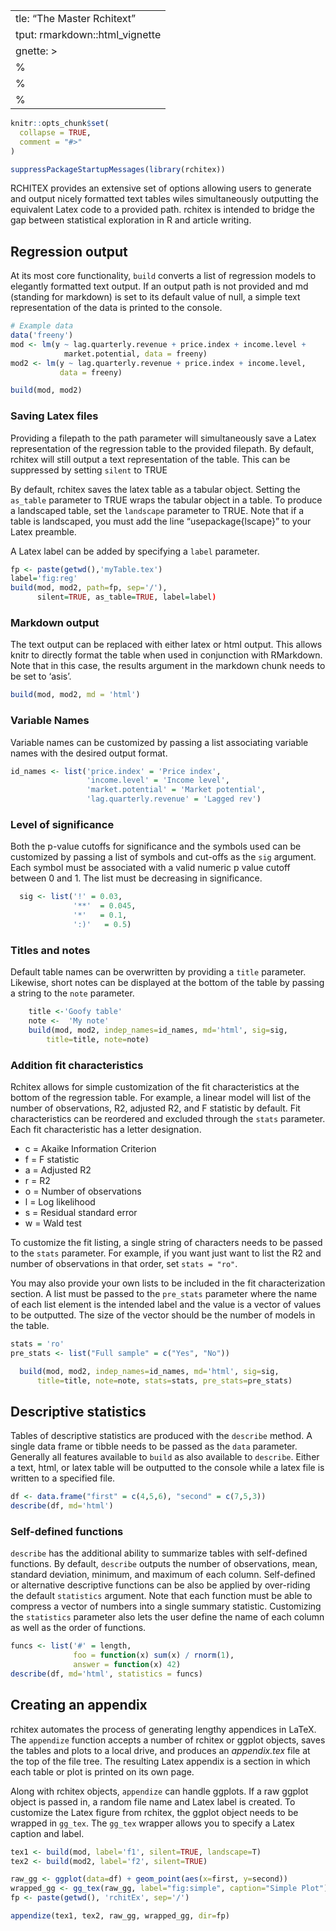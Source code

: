   ---
title: "The Master Rchitext"
output: rmarkdown::html_vignette
vignette: >
  %\VignetteIndexEntry{Usage}
  %\VignetteEngine{knitr::rmarkdown}
  %\VignetteEncoding{UTF-8}
---

```r
knitr::opts_chunk$set(
  collapse = TRUE,
  comment = "#>"
)
```

```r
suppressPackageStartupMessages(library(rchitex))
```

RCHITEX provides an extensive set of options allowing users to generate and output nicely formatted text tables wiles simultaneously outputting the equivalent Latex code to a provided path. rchitex is intended to bridge the gap between statistical exploration in R and article writing.

## Regression output

At its most core functionality, `build` converts a list of regression models to elegantly formatted text output. If an output path is not provided and md (standing for markdown) is set to its default value of null, a simple text representation of the data is printed to the console. 


```r
# Example data
data('freeny')
mod <- lm(y ~ lag.quarterly.revenue + price.index + income.level + 
            market.potential, data = freeny)
mod2 <- lm(y ~ lag.quarterly.revenue + price.index + income.level, 
           data = freeny)

build(mod, mod2)

```

### Saving Latex files

Providing a filepath to the path parameter will simultaneously save a Latex representation of the regression table to the provided filepath. By default, rchitex will still output a text representation of the table. This can be suppressed by setting `silent` to TRUE

By default, rchitex saves the latex table as a tabular object. Setting the `as_table` parameter to TRUE wraps the tabular object in a table. To produce a landscaped table, set the `landscape` parameter to TRUE. Note that if a table is landscaped, you must add the line "usepackage{lscape}" to your Latex preamble.  

A Latex label can be added by specifying a `label` parameter.

``` r
fp <- paste(getwd(),'myTable.tex')
label='fig:reg'
build(mod, mod2, path=fp, sep='/'),
      silent=TRUE, as_table=TRUE, label=label)
```
### Markdown output

The text output can be replaced with either latex or html output. This allows knitr to directly format the table when used in conjunction with RMarkdown. Note that in this case, the results argument in the markdown chunk needs to be set to 'asis'. 

```r
build(mod, mod2, md = 'html')
```

### Variable Names

Variable names can be customized by passing a list associating variable names with the desired output format. 

```r
id_names <- list('price.index' = 'Price index',
                 'income.level' = 'Income level',
                 'market.potential' = 'Market potential',
                 'lag.quarterly.revenue' = 'Lagged rev')
```

### Level of significance 

Both the p-value cutoffs for significance and the symbols used can be customized by passing a list of symbols and cut-offs as the `sig` argument. Each symbol must be associated
with a valid numeric p value cutoff between 0 and 1. The list must be decreasing in significance. 

``` r
  sig <- list('!' = 0.03,
              '**'  = 0.045,
              '*'   = 0.1,
              ':)'   = 0.5)
```

### Titles and notes

Default table names can be overwritten by providing a `title` parameter. Likewise, short notes can be displayed at the bottom of the table by passing a string to the `note` parameter.

``` r
    title <-'Goofy table'
    note <-  'My note'
    build(mod, mod2, indep_names=id_names, md='html', sig=sig,
        title=title, note=note)
```  

### Addition fit characteristics

Rchitex allows for simple customization of the fit characteristics at the bottom of the regression table. For example, a linear model will list of the number of observations, R2, adjusted R2, and F statistic by default. Fit characteristics can be reordered and excluded through the `stats` parameter. Each fit characteristic has a letter designation. 

* c = Akaike Information Criterion
* f = F statistic
* a = Adjusted R2
* r = R2
* o = Number of observations
* l = Log likelihood
* s = Residual standard error
* w = Wald test

To customize the fit listing, a single string of characters needs to be passed to the `stats` parameter. For example, if you want just want to list the R2 and number of observations in that order, set `stats = "ro"`.

You may also provide your own lists to be included in the fit characterization section. A list must be passed to the `pre_stats` parameter where the name of each list element is the intended label and the value is a vector of values to be outputted. The size of the vector should be the number of models in the table.

```r
stats = 'ro'
pre_stats <- list("Full sample" = c("Yes", "No"))

  build(mod, mod2, indep_names=id_names, md='html', sig=sig,
      title=title, note=note, stats=stats, pre_stats=pre_stats)
```

## Descriptive statistics

Tables of descriptive statistics are produced with the `describe` method. A single data frame or tibble needs to be passed as the `data` parameter. Generally all features available to `build` as also available to `describe`. Either a text, html, or latex table will be outputted to the console while a latex file is written to a specified file. 

``` r
df <- data.frame("first" = c(4,5,6), "second" = c(7,5,3))
describe(df, md='html')
```

### Self-defined functions

`describe` has the additional ability to summarize tables with self-defined functions. By default, `describe` outputs the number of observations, mean, standard deviation, minimum, and maximum of each column. Self-defined or alternative descriptive functions can be also be applied by over-riding the default `statistics` argument. Note that each function must be able to compress a vector of numbers into a single summary statistic. Customizing the `statistics` parameter also lets the user define the name of each column as well as the order of functions.

```r
funcs <- list('#' = length, 
              foo = function(x) sum(x) / rnorm(1), 
              answer = function(x) 42)
describe(df, md='html', statistics = funcs)
```


## Creating an appendix

rchitex automates the process of generating lengthy appendices in LaTeX. The `appendize` function accepts a number of rchitex or ggplot objects, saves the tables and plots to a local drive, and produces an *appendix.tex* file at the top of the file tree. The resulting Latex appendix is a section in which each table or plot is printed on its own page.

Along with rchitex objects, `appendize` can handle ggplots. If a raw ggplot object is passed in, a random file name and Latex label is created. To customize the Latex figure from rchitex, the ggplot object needs to be wrapped in `gg_tex`. The `gg_tex` wrapper allows you to specify a Latex caption and label.

```r
tex1 <- build(mod, label='f1', silent=TRUE, landscape=T)
tex2 <- build(mod2, label='f2', silent=TRUE)

raw_gg <- ggplot(data=df) + geom_point(aes(x=first, y=second))
wrapped_gg <- gg_tex(raw_gg, label="fig:simple", caption="Simple Plot")
fp <- paste(getwd(), 'rchitEx', sep='/')

appendize(tex1, tex2, raw_gg, wrapped_gg, dir=fp)
```
